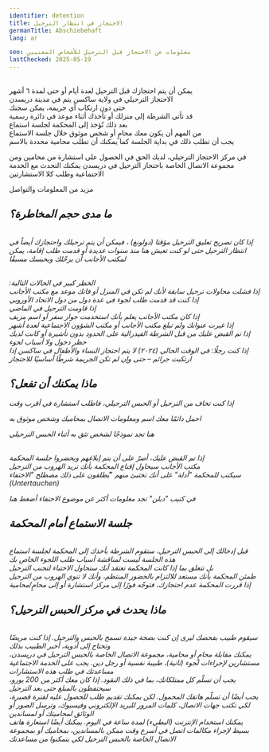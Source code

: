 ```yaml
---
identifier: detention
title: ﺍﻻﺣﺘﺠﺎﺯ ﻓﻲ ﺍﻧﺘﻈﺎﺭ ﺍﻟﺘﺮﺣﻴﻞ
germanTitle: Abschiebehaft
lang: ar

seo: معلومات عن الاحتجاز قبل الترحيل للأشخاص المعنيين
lastChecked: 2025-05-19
---
```

<br/> يمكن أن يتم احتجازك قبل الترحيل لعدة أيام أو حتى لمدة ٦ أشهر
<br/> الاحتجاز الترحيلي في ولاية ساكسن يتم في مدينة دريسدن
<br/> حتى دون ارتكاب أي جريمة، يمكن سجنك
<br/> قد تأتي الشرطة إلى منزلك أو تأخذك أثناء موعد في دائرة رسمية
<br/> بعد ذلك تُؤخذ إلى المحكمة لجلسة استماع
<br/> من المهم أن يكون معك محامٍ أو شخص موثوق خلال جلسة الاستماع
<br/> يجب أن تطلب ذلك في بداية الجلسة
كما يمكنك أن تطلب محامية محددة بالاسم

في مركز الاحتجاز الترحيلي، لديك الحق في الحصول على استشارة من محامين ومن مجموعة الاتصال الخاصة باحتجاز الترحيل في دريسدن
يمكنك التحدث مع الخدمة الاجتماعية وطلب كلا الاستشارتين

مزيد من المعلومات والتواصل
<Address identifier="abschiebehaftkontaktgruppe" />

## ﻣﺎ ﻣﺪﻯ ﺣﺠﻢ ﺍﻟﻤﺨﺎﻃﺮﺓ؟
<br/> ﺇﺫﺍ ﻛﺎﻥ تصريح تعليق الترحيل مؤقتا (دولونغ)  ، ﻓﻴﻤﻜﻦ ﺃﻥ ﻳﺘﻢ ﺗﺮﺣﻴﻠﻚ ﻭﺍﺣﺘﺠﺎﺯﻙ ﺃﻳﻀﺎً ﻓﻲ ﺍﻧﺘﻈﺎﺭ ﺍﻟﺘﺮﺣﻴﻞ
حتى لو كنت تعيش هنا منذ سنوات عديدة أو قدمت طلب إقامة، يمكن لمكتب الأجانب أن يرحّلك ويحبسك مسبقًا

<br/> :الخطر كبير في الحالات التالية
<br/> إذا فشلت محاولات ترحيل سابقة لأنك لم تكن في المنزل أو فاتك موعد مع مكتب الأجانب
<br/> إذا كنت قد قدمت طلب لجوء في عدة دول من دول الاتحاد الأوروبي
<br/> إذا قاومت الترحيل في الماضي
<br/> إذا كان مكتب الأجانب يعلم بأنك استخدمت جواز سفر أو اسم مزيف
<br/> إذا غيرت عنوانك ولم تبلغ مكتب الأجانب أو مكتب الشؤون الاجتماعية لعدة أشهر
<br/> إذا تم القبض عليك من قبل الشرطة الفيدرالية على الحدود بدون تأشيرة أو كانت لديك حظر دخول ولا أسباب لجوء
<br/> إذا كنت رجلًا: في الوقت الحالي (٢٠٢٤) لا يتم احتجاز النساء والأطفال في ساكسن
إذا ارتكبت جرائم – حتى وإن لم تكن الجريمة شرطًا أساسيًا للاحتجاز

## ﻣﺎﺫﺍ ﻳﻤﻜﻨﻚ ﺃﻥ ﺗﻔﻌﻞ؟
إذا كنت تخاف من الترحيل أو الحبس الترحيلي، فاطلب استشارة في أقرب وقت
<Block identifier="counseling_addresses" />

احمل دائمًا معك اسم ومعلومات الاتصال بمحاميك وشخص موثوق به

هنا تجد نموذجًا لشخص تثق به أثناء الحبس الترحيلي
<InternalShortLink identifier="forms" />

<br/> إذا تم القبض عليك، أصرّ على أن يتم إبلاغهم ويحضروا جلسة المحكمة
<br/> مكتب الأجانب سيحاول إقناع المحكمة بأنك تريد الهروب من الترحيل
<br/> سيكتب للمحكمة "أدلة" على أنك تختبئ منهم
"يُطلقون على ذلك مصطلح "الاختفاء
(Untertauchen)

في كتيب "دبلن" تجد معلومات أكثر عن موضوع الاختفاء
<InternalShortLink identifier="dublin">أضغط هنا</InternalShortLink>

## جلسة الاستماع أمام المحكمة
<br/> قبل إدخالك إلى الحبس الترحيل، ستقوم الشرطة بأخذك إلى المحكمة لجلسة استماع
<br/> هذه الجلسة ليست لمناقشة أسباب طلب اللجوء الخاص بك
<br/> بل تتعلق بما إذا كانت المحكمة تعتقد أنك ستحاول الاختباء لتجنب الترحيل
<br/> طمئن المحكمة بأنك مستعد للالتزام بالحضور المنتظم، وأنك لا تنوي الهروب من الترحيل
إذا قررت المحكمة عدم احتجازك، فتوجّه فورًا إلى مركز استشارة أو إلى محامٍ/محامية

## ماذا يحدث في مركز الحبس الترحيل؟
<br/> سيقوم طبيب بفحصك ليرى إن كنت بصحة جيدة تسمح بالحبس والترحيل. إذا كنت مريضًا وتحتاج إلى أدوية، أخبر الطبيب بذلك
<br/> يمكنك مقابلة محامٍ أو محامية، مجموعة الاتصال الخاصة بالحبس الترحيل في دريسدن، مستشارين لإجراءات لجوء (ثانية)، طبيبة نفسية أو رجل دين. يجب على الخدمة الاجتماعية مساعدتك في طلب هذه الاستشارات
<br/> يجب أن تسلّم كل ممتلكاتك، بما في ذلك النقود. إذا كان معك أكثر من 200 يورو، سيحتفظون بالمبلغ حتى بعد الترحيل
<br/> يجب أيضًا أن تسلّم هاتفك المحمول. لكن يمكنك تقديم طلب للحصول عليه لفترة قصيرة، لكي تكتب جهات الاتصال، كلمات المرور للبريد الإلكتروني وفيسبوك، وترسل الصور أو الوثائق لمحاميتك أو لمساندين
<br/> يمكنك استخدام الإنترنت (البطيء) لمدة ساعة في اليوم. يمكنك أيضًا استعارة هاتف بسيط لإجراء مكالمات
اتصل في أسرع وقت ممكن بالمساندين، بمحاميك أو بمجموعة الاتصال الخاصة بالحبس الترحيل لكي يتمكنوا من مساعدتك
